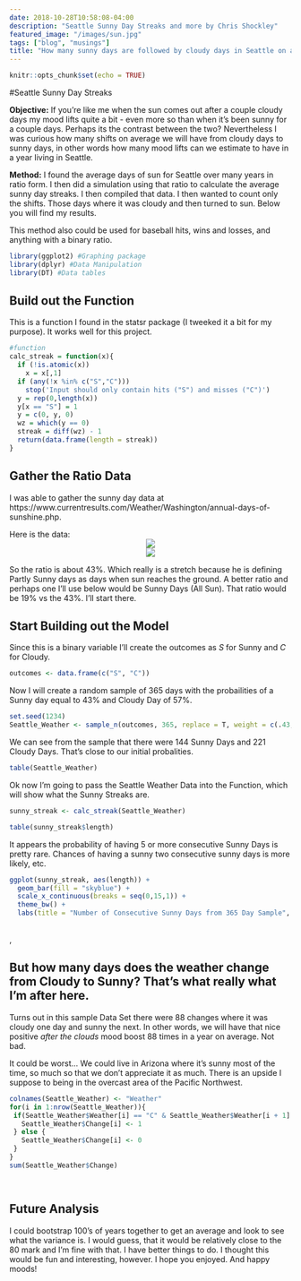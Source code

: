 ```yaml
---
date: 2018-10-28T10:58:08-04:00
description: "Seattle Sunny Day Streaks and more by Chris Shockley"
featured_image: "/images/sun.jpg"
tags: ["blog", "musings"]
title: "How many sunny days are followed by cloudy days in Seattle on any given year?"
---
```


```r
knitr::opts_chunk$set(echo = TRUE)
```

#Seattle Sunny Day Streaks

**Objective:**  If you're like me when the sun comes out after a couple cloudy days my mood lifts quite a bit - even more so than when it's been sunny for a couple days.  Perhaps its the contrast between the two?  Nevertheless I was curious how many shifts on average we will have from cloudy days to sunny days, in other words how many mood lifts can we estimate to have in a year living in Seattle.  

**Method:**  I found the average days of sun for Seattle over many years in ratio form.  I then did a simulation using that ratio to calculate the average sunny day streaks.  I then compiled that data.  I then wanted to count only the shifts.  Those days where it was cloudy and then turned to sun.  Below you will find my results.

This method also could be used for baseball hits, wins and losses, and anything with a binary ratio.

```r
library(ggplot2) #Graphing package
library(dplyr) #Data Manipulation
library(DT) #Data tables
```

## Build out the Function

This is a function I found in the statsr package (I tweeked it a bit for my purpose).  It works well for this project.

```r
#function
calc_streak = function(x){
  if (!is.atomic(x))
    x = x[,1]
  if (any(!x %in% c("S","C")))
    stop('Input should only contain hits ("S") and misses ("C")')
  y = rep(0,length(x))
  y[x == "S"] = 1
  y = c(0, y, 0)
  wz = which(y == 0)
  streak = diff(wz) - 1
  return(data.frame(length = streak))
}
```


## Gather the Ratio Data

I was able to gather the sunny day data at https://www.currentresults.com/Weather/Washington/annual-days-of-sunshine.php.  

Here is the data:  
<center>
![](/images/sunny_days.jpg)
</center>
<center>
![](/images/ratio.jpg)
</center>
So the ratio is about 43%.  Which really is a stretch because he is defining Partly Sunny days as days when sun reaches the ground.  A better ratio and perhaps one I'll use below would be Sunny Days (All Sun).  That ratio would be 19% vs the 43%.  I'll start there.

## Start Building out the Model

Since this is a binary variable I'll create the outcomes as *S* for Sunny and *C* for Cloudy.
```r
outcomes <- data.frame(c("S", "C"))
```


Now I will create a random sample of 365 days with the probailities of a Sunny day equal to 43% and Cloudy Day of 57%.  
```r
set.seed(1234)
Seattle_Weather <- sample_n(outcomes, 365, replace = T, weight = c(.43, .57))

```


We can see from the sample that there were 144 Sunny Days and 221 Cloudy Days. That's close to our initial probalities.

```r

table(Seattle_Weather)
```


Ok now I'm going to pass the Seattle Weather Data into the Function, which will show what the Sunny Streaks are.


```r
sunny_streak <- calc_streak(Seattle_Weather)

table(sunny_streak$length)
```


It appears the probability of having 5 or more consecutive Sunny Days is pretty rare.  Chances of having a sunny two consecutive sunny days is more likely, etc.

```r
ggplot(sunny_streak, aes(length)) + 
  geom_bar(fill = "skyblue") + 
  scale_x_continuous(breaks = seq(0,15,1)) +
  theme_bw() + 
  labs(title = "Number of Consecutive Sunny Days from 365 Day Sample", x = "Consecutive Days of Sun", y = "Number of Days")
```
<br>,


## But how many days does the weather change from Cloudy to Sunny?  That's what really what I'm after here.

Turns out in this sample Data Set there were 88 changes where it was cloudy one day and sunny the next.  In other words, we will have that nice positive *after the clouds* mood boost 88 times in a year on average.  Not bad.  

It could be worst...  We could live in Arizona where it's sunny most of the time, so much so that we don't appreciate it as much.  There is an upside I suppose to being in the overcast area of the Pacific Northwest. 

 

```r

colnames(Seattle_Weather) <- "Weather"
for(i in 1:nrow(Seattle_Weather)){
 if(Seattle_Weather$Weather[i] == "C" & Seattle_Weather$Weather[i + 1] == "S"){
   Seattle_Weather$Change[i] <- 1
 } else {
   Seattle_Weather$Change[i] <- 0
 }
}
sum(Seattle_Weather$Change)




```


## Future Analysis

I could bootstrap 100's of years together to get an average and look to see what the variance is.  I would guess, that it would be relatively close to the 80 mark and I'm fine with that.  I have better things to do.  I thought this would be fun and interesting, however.  I hope you enjoyed.  And happy moods! 

